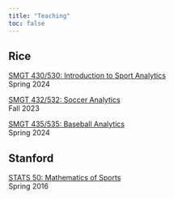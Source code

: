 ```yaml
---
title: "Teaching"
toc: false
---
```


## Rice
[SMGT 430/530: Introduction to Sport Analytics](smgt430/index.qmd)\
Spring 2024

[SMGT 432/532: Soccer Analytics](smgt432/index.qmd)\
Fall 2023

[SMGT 435/535: Baseball Analytics](smgt435/index.qmd)\
Spring 2024

## Stanford
[STATS 50: Mathematics of Sports](https://web.stanford.edu/class/stats50/){target="_blank"}\
Spring 2016
